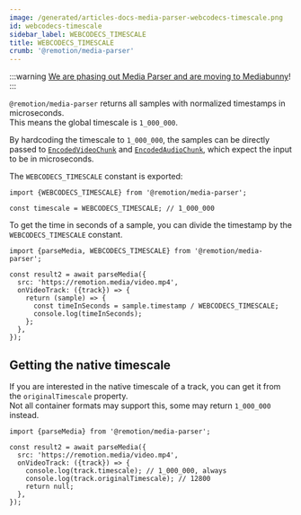 ```yaml
---
image: /generated/articles-docs-media-parser-webcodecs-timescale.png
id: webcodecs-timescale
sidebar_label: WEBCODECS_TIMESCALE
title: WEBCODECS_TIMESCALE
crumb: '@remotion/media-parser'
---
```


:::warning
[We are phasing out Media Parser and are moving to Mediabunny](/blog/mediabunny)!
:::

`@remotion/media-parser` returns all samples with normalized timestamps in microseconds.  
This means the global timescale is `1_000_000`.

By hardcoding the timescale to `1_000_000`, the samples can be directly passed to [`EncodedVideoChunk`](https://developer.mozilla.org/en-US/docs/Web/API/EncodedVideoChunk) and [`EncodedAudioChunk`](https://developer.mozilla.org/en-US/docs/Web/API/EncodedAudioChunk), which expect the input to be in microseconds.

The `WEBCODECS_TIMESCALE` constant is exported:

```tsx twoslash title="Using WEBCODECS_TIMESCALE"
import {WEBCODECS_TIMESCALE} from '@remotion/media-parser';

const timescale = WEBCODECS_TIMESCALE; // 1_000_000
```

To get the time in seconds of a sample, you can divide the timestamp by the `WEBCODECS_TIMESCALE` constant.

```tsx twoslash title="Getting the native timescale"
import {parseMedia, WEBCODECS_TIMESCALE} from '@remotion/media-parser';

const result2 = await parseMedia({
  src: 'https://remotion.media/video.mp4',
  onVideoTrack: ({track}) => {
    return (sample) => {
      const timeInSeconds = sample.timestamp / WEBCODECS_TIMESCALE;
      console.log(timeInSeconds);
    };
  },
});
```

## Getting the native timescale

If you are interested in the native timescale of a track, you can get it from the `originalTimescale` property.  
Not all container formats may support this, some may return `1_000_000` instead.

```tsx twoslash title="Getting the native timescale"
import {parseMedia} from '@remotion/media-parser';

const result2 = await parseMedia({
  src: 'https://remotion.media/video.mp4',
  onVideoTrack: ({track}) => {
    console.log(track.timescale); // 1_000_000, always
    console.log(track.originalTimescale); // 12800
    return null;
  },
});
```
